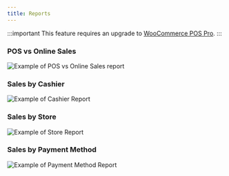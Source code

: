 ```yaml
---
title: Reports
---
```


:::important
This feature requires an upgrade to [WooCommerce POS Pro](http://wcpos.com/pro).
:::

### POS vs Online Sales

![Example of POS vs Online Sales report](https://wcpos.com/wp-content/uploads/2015/06/sales-report-1024x1019.png "Example of POS vs Online Sales report")

### Sales by Cashier

![Example of Cashier Report](https://wcpos.com/wp-content/uploads/2015/06/cashier-report-1024x768.png "Example of Cashier Report")

### Sales by Store

![Example of Store Report](https://wcpos.com/wp-content/uploads/2015/06/store-report-1024x763.png "Example of Store Report")

### Sales by Payment Method

![Example of Payment Method Report](https://wcpos.com/wp-content/uploads/2015/06/gateway-report-1024x767.png "Example of Payment Method Report")
